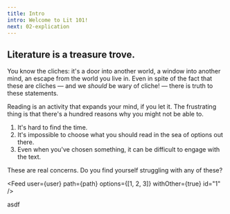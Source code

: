 ```yaml
---
title: Intro
intro: Welcome to Lit 101!
next: 02-explication
---
```


## Literature is a treasure trove.

You know the cliches: it's a door into another world, a window into <Def content='tester' user={user} location={path}>another mind</Def>, an escape from the world you live in. Even in spite of the fact that these are cliches — and we _should_ be wary of cliche! — there is truth to these statements.

Reading is an activity that expands your mind, if you let it. The frustrating thing is that there's a hundred reasons why you might not be able to.

1. It's hard to find the time.
2. It's impossible to choose what you should read in the sea of options out there.
3. Even when you've chosen something, it can be difficult to engage with the text.

These are real concerns. Do you find yourself struggling with any of these?

<Feed
  user={user}
  path={path}
  options={[1, 2, 3]}
  withOther={true}
  id="1"
/>

asdf
